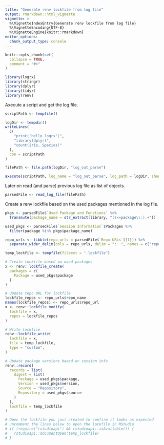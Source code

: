 ```yaml
---
title: "Generate renv lockfile from log file"
output: rmarkdown::html_vignette
vignette: >
  %\VignetteIndexEntry{Generate renv lockfile from log file}
  %\VignetteEncoding{UTF-8}
  %\VignetteEngine{knitr::rmarkdown}
editor_options: 
  chunk_output_type: console
---
```


```r
knitr::opts_chunk$set(
  collapse = TRUE,
  comment = "#>"
)
```

```r
library(logrx)
library(stringr)
library(dplyr)
library(tidyr)
library(renv)
```

Axecute a script and get the log file.

```r
scriptPath <- tempfile()

logDir <- tempdir()
writeLines(
  c(
    "print('hello logrx')",
    "library(dplyr)",
    "count(iris, Species)"
  ),
  con = scriptPath
)

filePath <- file.path(logDir, "log_out_parse")

axecute(scriptPath, log_name = "log_out_parse", log_path = logDir, show_repo_url = TRUE)
```

Later on read (and parse) previous log file as list of objects. 

```r
parsedFile <- read_log_file(filePath)
```

Create a renv lockfile based on the used packages mentioned in the log file.

```r
pkgs <- parsedFile$`Used Package and Functions` %>%
  transmute(package_name = str_extract(library, "(?<=package\\:).+"))

used_pkgs <- parsedFile$`Session Information`$Packages %>%
  filter(package %in% pkgs$package_name)

repo_urls <- tibble(repo_urls = parsedFile$`Repo URLs`[[1]]) %>%
  separate_wider_delim(cols = repo_urls, delim = ":  ", names = c("repo_name", "repo_url"))

temp_lockfile <- tempfile(fileext = ".lockfile")

# Create lockfile based on used packages
x <- renv::lockfile_create(
  packages = c(
    Package = used_pkgs$package
  )
)

# Update repo URL for lockfile
lockfile_repos <- repo_urls$repo_name
names(lockfile_repos) <- repo_urls$repo_url
x <- renv::lockfile_modify(
  lockfile = x,
  repos = lockfile_repos
)

# Write lockfile
renv::lockfile_write(
  lockfile = x,
  file = temp_lockfile,
  type = "custom",
)

# Update package versions based on session info
renv::record(
  records = list(
    digest = list(
      Package = used_pkgs$package,
      Version = used_pkgs$version,
      Source = "Repository",
      Repository = used_pkgs$source
    )
  ),
  lockfile = temp_lockfile
)

# Open the lockfile you just created to confirm it looks as expected
# uncomment the lines below to open the lockfile in RStudio
# if (require("rstudioapi") && rstudioapi::isAvailable()) {
#   rstudioapi::documentOpen(temp_lockfile)
# }
```
